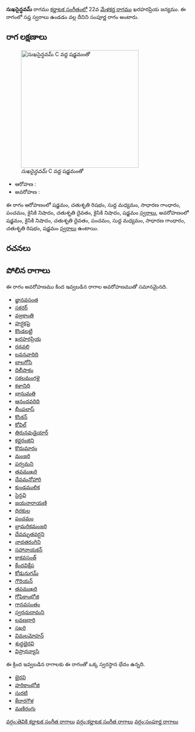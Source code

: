 {{Infobox ragam
	| name          	= సుఖసైన్ధవమ్
	| synonym	    	= 
	| mela          	= 
	| chakra        	= 
	| janaka        	= 
	| type          	= సంపూర్ణ
	| arohanam      	= {{svaraC|S|R2|M1|G2|P|N2|D2|N2|S'}} 
	| avarohanam    	= {{svaraC|S'|N2|D2|P|M1|G2|R2|S}}
	| jeeva         	=
	| chhaya        	=
	| nyasa         	=
	| vishesha      	= 
	| equivalent  		= 
}}
{{కర్ణాటక సంగీత రాగాలు}}
'''సుఖసైన్ధవమ్''' రాగము [[కర్ణాటక సంగీతం]]లో 22వ [[మేళకర్త రాగము]] ఖరహరప్రియ జన్యము.  ఈ రాగంలో సప్త స్వరాలు ఉండడం వల్ల దీనిని సంపూర్ణ రాగం అంటారు.


==రాగ లక్షణాలు==
[[Image:sukhasaindhavam_kb2wiki.png|thumb|right|316px|''సుఖసైన్ధవమ్'' C వద్ద షడ్జమంతో]]

* ఆరోహణ : {{svaraC|S|R2|M1|G2|P|N2|D2|N2|S'}} 
* అవరోహణ : {{svaraC|S'|N2|D2|P|M1|G2|R2|S}}

ఈ రాగం ఆరోహణంలో షడ్జమం, చతుశృతి రిషభం, సుద్ద మధ్యమం, సాధారణ  గాంధారం, పంచమం, కైసికి నిషాదం, చతుశృతి దైవతం, కైసికి నిషాదం, షడ్జమం [[స్వరాలు]], అవరోహణంలో షడ్జమం, కైసికి నిషాదం, చతుశృతి దైవతం, పంచమం, సుద్ద మధ్యమం, సాధారణ  గాంధారం, చతుశృతి రిషభం, షడ్జమం [[స్వరాలు]] ఉంటాయి.

==రచనలు==



==పోలిన రాగాలు==
ఈ రాగం అవరోహణము కింద ఇవ్వబడిన రాగాల అవరోహణముతో సమానమైనది.
* [[జ్ఞానవసంత]]
* [[సకరర్]]
* [[వజ్రకాంతి]]
* [[హర్షకపై]]
* [[కొండలట్టి]]
* [[ఖరహరప్రియ]]
* [[రథవలి]]
* [[లవనవారిది]]
* [[బాలగోసి]]
* [[దిలీపాకం]]
* [[సకలమంగళై]]
* [[కళానిధి]]
* [[భానుమతి]]
* [[ఆనందవరిది]]
* [[భీంపలాస్]]
* [[కొంకన్]]
* [[కోవిల్]]
* [[తిరునవుడైయార్]]
* [[కర్ణరంజిని]]
* [[కొదుమారం]]
* [[మంజరి]]
* [[పర్వమని]]
* [[తవముఖరి]]
* [[దేవమనోహారి]]
* [[కుండములిక]]
* [[ సైన్ధవి]]
* [[జయనారాయణి]]
* [[ధిరకుల]]
* [[పంచమం]]
* [[భ్రామరికమంజరి]]
* [[దేవమృతవర్షని]]
* [[నాదతరంగిని]]
* [[సహానాయకన్]]
* [[కాకవసంత్]]
* [[ కేందవిక్షేప]]
* [[ కోడునుగమ్]]
* [[గౌరియన్]]
* [[తపముఖరి]]
* [[గోపికాంభోజి]]
* [[గానవసంతం]]
* [[స్వరచుదామని]]
* [[ లవణధారి]]
* [[సఖరి]]
* [[విమలమోహన్]]
* [[శుధ్ధభైరవి]]
* [[విప్రాధన్యాసి]]

ఈ క్రింద ఇవ్వబడిన రాగాలకు ఈ రాగంతో ఒక్క స్వరస్థాన భేదం ఉన్నది.
* [[భైరవి]]
* [[హరికాంభోజి]]
* [[సురటి]]
* [[కేదారగౌళ]]
* [[మణిరంగు]]



[[వర్గం:తెవికి కర్ణాటక సంగీత రాగాలు]]
[[వర్గం:కర్ణాటక సంగీత రాగాలు]]
[[వర్గం:సంపూర్ణ రాగాలు]]